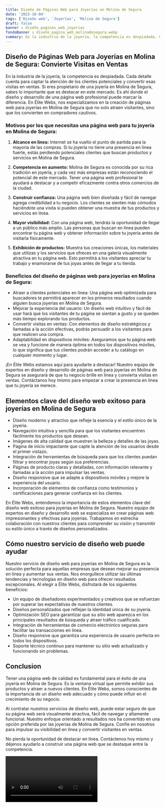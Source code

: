 ```yaml
---
title: Diseño de Páginas Web para Joyerías en Molina de Segura
date: '2023-10-04'
tags: ['Diseño web', 'Joyerías', 'Molina de Segura']
draft: false
banner : diseño_paginas_web_joyerías
fondoBanner : diseño_pagina_web_molinadesegura.webp
summary: En la industria de la joyería, la competencia es despiadada. Cada detalle cuenta para captar la atención de los clientes potenciales y convertir esas visitas en ventas. Si eres propietario de una joyería en Molina de Segura, sabes lo importante que es destacar en este mercado. Es ahí donde el diseño y desarrollo de una página web profesional puede marcar la diferencia. En Élite Webs, nos especializamos en la creación de páginas web para joyerías en Molina de Segura que no solo atraen visitantes, sino que los convierten en compradores cautivos.
---
```


## Diseño de Páginas Web para Joyerías en Molina de Segura: Convierte Visitas en Ventas

En la industria de la joyería, la competencia es despiadada. Cada detalle cuenta para captar la atención de los clientes potenciales y convertir esas visitas en ventas. Si eres propietario de una joyería en Molina de Segura, sabes lo importante que es destacar en este mercado. Es ahí donde el diseño y desarrollo de una página web profesional puede marcar la diferencia. En Élite Webs, nos especializamos en la creación de páginas web para joyerías en Molina de Segura que no solo atraen visitantes, sino que los convierten en compradores cautivos.

### Motivos por los que necesitas una página web para tu joyería en Molina de Segura:

1. **Alcance en línea:** Internet se ha vuelto el punto de partida para la mayoría de las compras. Si tu joyería no tiene una presencia en línea fuerte, estás perdiendo potenciales clientes que buscan productos y servicios en Molina de Segura.

2. **Competencia en aumento:** Molina de Segura es conocida por su rica tradición en joyería, y cada vez más empresas están reconociendo el potencial de este mercado. Tener una página web profesional te ayudará a destacar y a competir eficazmente contra otros comercios de la ciudad.

3. **Construir confianza:** Una página web bien diseñada y fácil de navegar agrega credibilidad a tu negocio. Los clientes se sienten más cómodos haciéndote una visita si pueden obtener una muestra de tus productos y servicios en línea.

4. **Mayor visibilidad:** Con una página web, tendrás la oportunidad de llegar a un público más amplio. Las personas que buscan en línea pueden encontrar tu página web y obtener información sobre tu joyería antes de visitarla físicamente.

5. **Exhibición de productos:** Muestra tus creaciones únicas, los materiales que utilizas y los servicios que ofreces en una galería visualmente atractiva en tu página web. Esto permitirá a los visitantes apreciar tu trabajo y enamorarse de tus joyas antes de llegar a tu tienda.

### Beneficios del diseño de páginas web para joyerías en Molina de Segura:

- Atraer a clientes potenciales en línea: Una página web optimizada para buscadores te permitirá aparecer en los primeros resultados cuando alguien busca joyerías en Molina de Segura.
- Mejorar la experiencia del usuario: Un diseño web intuitivo y fácil de usar hará que los visitantes de tu página se sientan a gusto y se queden más tiempo explorando tus productos.
- Convertir visitas en ventas: Con elementos de diseño estratégicos y llamadas a la acción efectivas, podrás persuadir a los visitantes para que realicen una compra.
- Adaptabilidad en dispositivos móviles: Aseguramos que tu página web se vea y funcione de manera óptima en todos los dispositivos móviles, lo que significa que tus clientes podrán acceder a tu catálogo en cualquier momento y lugar.

¡En Élite Webs estamos aquí para ayudarte a destacar! Nuestro equipo de expertos en diseño y desarrollo de páginas web para joyerías en Molina de Segura se asegurará de que tu negocio brille en línea y convierta visitas en ventas. Contáctanos hoy mismo para empezar a crear la presencia en línea que tu joyería se merece.

<GifSeo />

<Cta />

## Elementos clave del diseño web exitoso para joyerías en Molina de Segura 

- Diseño moderno y atractivo que refleje la esencia y el estilo único de la joyería.
- Navegación intuitiva y sencilla para que los visitantes encuentren fácilmente los productos que desean.
- Imágenes de alta calidad que muestren la belleza y detalles de las joyas.
- Página de inicio impactante que capte la atención de los usuarios desde el primer vistazo.
- Integración de herramientas de búsqueda para que los clientes puedan filtrar y encontrar joyas según sus preferencias.
- Páginas de producto claras y detalladas, con información relevante y llamadas a la acción para impulsar las ventas.
- Diseño responsive que se adapte a dispositivos móviles y mejore la experiencia del usuario.
- Incorporación de elementos de confianza como testimonios y certificaciones para generar confianza en los clientes.

En Élite Webs, entendemos la importancia de estos elementos clave del diseño web exitoso para joyerías en Molina de Segura. Nuestro equipo de expertos en diseño y desarrollo web se especializa en crear páginas web impresionantes y efectivas para joyerías. Trabajamos en estrecha colaboración con nuestros clientes para comprender su visión y transmitir su estilo único a través de diseños personalizados.

## Cómo nuestro servicio de diseño web puede ayudar

Nuestro servicio de diseño web para joyerías en Molina de Segura es la solución perfecta para aquellas empresas que desean mejorar su presencia en línea y aumentar sus ventas. Nos enorgullece utilizar las últimas tendencias y tecnologías en diseño web para ofrecer resultados excepcionales. Al elegir a Élite Webs, disfrutará de los siguientes beneficios:

- Un equipo de diseñadores experimentados y creativos que se esfuerzan por superar las expectativas de nuestros clientes.
- Diseños personalizados que reflejan la identidad única de su joyería.
- Optimización SEO para garantizar que su sitio web aparezca en los principales resultados de búsqueda y atraer tráfico cualificado.
- Integración de herramientas de comercio electrónico seguras para facilitar las transacciones en línea.
- Diseño responsive que garantiza una experiencia de usuario perfecta en todos los dispositivos.
- Soporte técnico continuo para mantener su sitio web actualizado y funcionando sin problemas.

## Conclusion

Tener una página web de calidad es fundamental para el éxito de una joyería en Molina de Segura. Es la ventana virtual que permite exhibir sus productos y atraer a nuevos clientes. En Élite Webs, somos conscientes de la importancia de un diseño web adecuado y cómo puede influir en el crecimiento de su negocio.

Al contratar nuestros servicios de diseño web, puede estar seguro de que su página web será visualmente atractiva, fácil de navegar y altamente funcional. Nuestro enfoque orientado a resultados nos ha convertido en una opción preferida por las joyerías de Molina de Segura. Confíe en nosotros para impulsar su visibilidad en línea y convertir visitantes en ventas.

No pierda la oportunidad de destacar en línea. Contáctenos hoy mismo y déjenos ayudarlo a construir una página web que se destaque entre la competencia.

<Video />

<CtaBot job='Joyerías' city='Molina de Segura'/>

<Gmaps query='Molina de Segura+españa+maps' />